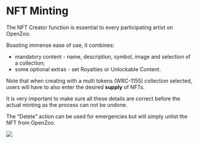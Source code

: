 
# NFT Minting

The NFT Creator function is essential to every participating artist on OpenZoo. 

Boasting immense ease of use, it combines:

*   mandatory content - name, description, symbol, image and selection of a collection;
*   some optional extras - set Royalties or Unlockable Content.

Note that when creating with a multi tokens (WRC-1155) collection selected, users will have to also enter the desired **supply** of NFTs.

<Callout emoji="⚠️">
It is very important to make sure all these details are correct before the actual minting as the process can not be undone.
</Callout>
  
The “Delete” action can be used for emergencies but will simply unlist the NFT from OpenZoo.

![](/nftcreator.jpg)
